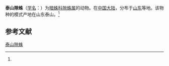 {{Speciesbox
| name = 泰山隙蛛
| status = 
| status_system = 
| image = 
| genus = Coelotes
| species = taishanensis
| authority = (Wang et al, 1990)<ref name='id14121'>{{cite web| url =http://www.bioinfo.cn/db05/BjdwSpecies.php?action=view&id=14121| title =泰山隙蛛| work =《中国动物物种编目数据库》| publisher =中国科学院微生物研究所| author =中国科学院动物研究所| accessdate =2009-04-28| deadurl =yes| archiveurl =https://web.archive.org/web/20160305030015/http://www.bioinfo.cn/db05/BjdwSpecies.php?action=view&id=14121| archivedate =2016-03-05}}</ref>
}}

'''泰山隙蛛'''（[[学名|学名]]：{{lang|la|''Coelotes taishanensis''}}）为[[暗蛛科|暗蛛科]][[隙蛛属|隙蛛属]]的动物。在[[中国大陆|中国大陆]]，分布于[[山东|山东]]等地。该物种的模式产地在山东泰山。<ref name='id14121'/>

== 参考文献 ==
{{reflist}}

{{Wikispecies|Coelotes taishanensis}}

[[Category:隙蛛属|泰山隙蛛]]


{{蜘蛛小作品}}